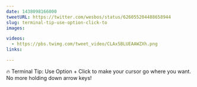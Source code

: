 ```yaml
---
date: 1438098166000
tweetURL: https://twitter.com/wesbos/status/626055204488658944
slug: terminal-tip-use-option-click-to
images:

videos:
  - https://pbs.twimg.com/tweet_video/CLAx5BLUEAAWZXh.png
links:

---
```

🔥 Terminal Tip: Use Option + Click to make your cursor go where you want. No more holding down arrow keys!
